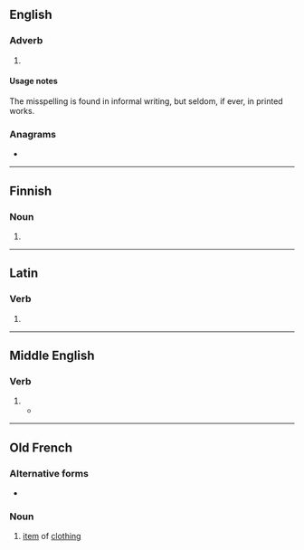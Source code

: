 {{also|a bit}}
==English==

===Adverb===
{{head|en|misspelling}}

# {{misspelling of|a bit|lang=en}}

====Usage notes====
The misspelling is found in informal writing, but seldom, if ever, in printed works.

===Anagrams===
* {{anagrams|en|IBAT|bait|tabi}}

----

==Finnish==

===Noun===
{{head|fi|noun form}}

# {{plural of|abi|lang=fi}}

----

==Latin==

===Verb===
{{la-verb-form|abit}}

# {{inflection of|abeo||3|s|pres|actv|indc|lang=la}}

----

==Middle English==

===Verb===
{{head|enm|verb}}

# {{inflection of|abide||3|s|simple present|indc|lang=enm}}
#* {{RQ:Chaucer Canterbury|chapter=Canon's Yeoman's Tale|url=https://books.google.com/books?id=ZLg8AAAAYAAJ&pg=PA163|year=1860|volume=III|page=163|line=1175|passage=He is so variaunt, he '''abit''' nowhere.}}

----

==Old French==

===Alternative forms===
* {{l|fro|habit}}

===Noun===
{{fro-noun|m}}

# [[item]] of [[clothing]]